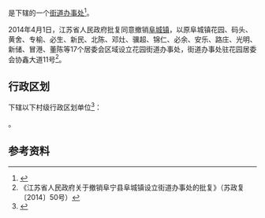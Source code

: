 {{中国乡级行政区|32/09/23/003/000}}

'''{{PAGENAMEBASE}}'''是{{PRC admin/fullname|32/09/23/003/000|3}}下辖的一个[[街道办事处|街道办事处]]<ref>{{PRC admin/ref sgc|{{PRC admin/parent|32/09/23/003/000}}}}</ref>。

2014年4月1日，江苏省人民政府批复同意撤销[[阜城镇_(阜宁县)|阜城镇]]，以原阜城镇花园、码头、黄舍、专榆、必生、新民、北陈、邓灶、骥超、锦仁、必余、安乐、路庄、光明、新储、冒港、董陈等17个居委会区域设立花园街道办事处，街道办事处驻花园居委会协鑫大道11号<ref>《江苏省人民政府关于撤销阜宁县阜城镇设立街道办事处的批复》（苏政复〔2014〕50号）</ref>。

== 行政区划 ==
{{PAGENAMEBASE}}下辖以下村级行政区划单位<ref>{{PRC admin/ref sgc|32/09/23/003/000}}</ref>：

{{PRC admin/children|32/09/23/003/000}}。

== 参考资料 ==
{{reflist}}

{{江苏行政区划小作品}}
{{PRC admin/navcat|32/09/23/003/000}}